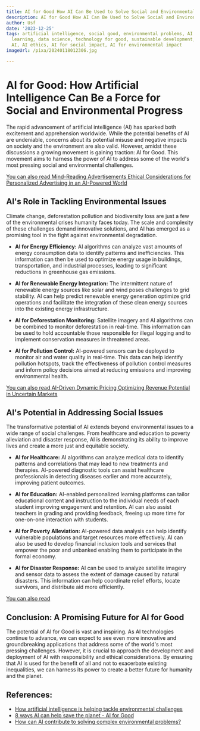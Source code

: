 ```yaml
---
title: AI for Good How AI Can Be Used to Solve Social and Environmental Problems
description: AI for Good How AI Can Be Used to Solve Social and Environmental Problems
author: Usf
date: '2023-12-25'
tags: artificial intelligence, social good, environmental problems, AI for Good, machine
  learning, data science, technology for good, sustainable development, ethics, responsible
  AI, AI ethics, AI for social impact, AI for environmental impact
imageUrl: /pixa/20240118012306.jpg

---
```

# **AI for Good: How Artificial Intelligence Can Be a  Force for Social and Environmental Progress**

The rapid advancement of artificial intelligence (AI) has sparked both excitement and apprehension worldwide. While the potential benefits  of  AI are undeniable, concerns about its potential misuse and negative impacts on society and the environment are  also valid.  However, amidst these discussions a  growing movement is gaining traction: AI  for Good. This movement aims to harness the power of AI to address some of the world's most pressing social and environmental challenges.

[You  can  also  read Mind-Reading  Advertisements Ethical Considerations for Personalized Advertising  in an AI-Powered World](Mind-Reading%20Advertisements%20Ethical%20Considerations%20for%20Personalized%20Advertising%20in%20an%20AI-Powered%20World)


##  **AI's Role in Tackling Environmental Issues**

Climate change, deforestation pollution and biodiversity loss are just a few of the environmental crises humanity faces  today. The scale and complexity of these challenges demand innovative solutions, and AI has emerged  as a promising tool in the fight against environmental degradation.

- **AI for Energy Efficiency:** AI  algorithms can analyze  vast amounts of  energy consumption data  to identify patterns and inefficiencies. This information can then  be used to optimize  energy usage in buildings, transportation, and industrial processes, leading to significant reductions in greenhouse gas  emissions.

- **AI  for  Renewable Energy Integration:** The intermittent nature of renewable energy sources like solar and wind poses challenges to grid stability. AI can help predict renewable energy  generation optimize grid operations and facilitate the integration of these clean energy sources  into the existing  energy infrastructure.

- **AI for Deforestation Monitoring:**  Satellite imagery and AI algorithms can be combined to monitor deforestation in real-time. This information can be used to hold accountable those responsible for illegal logging and  to implement conservation  measures in threatened areas.

-  **AI for Pollution Control:** AI-powered sensors can be deployed to monitor air and water quality in real-time.  This data can help identify pollution hotspots, track the effectiveness of pollution control measures and inform policy decisions aimed  at reducing emissions and  improving environmental health.

[You can also  read AI-Driven  Dynamic Pricing Optimizing Revenue  Potential in Uncertain Markets](AI-Driven%20Dynamic%20Pricing%20Optimizing%20Revenue%20Potential%20in%20Uncertain%20Markets)


## **AI's Potential in Addressing Social Issues**

The transformative potential of AI extends beyond  environmental issues  to a wide range of social  challenges. From healthcare and education to poverty alleviation and disaster response, AI is demonstrating its ability to improve lives and create a more just and equitable society.

- **AI for Healthcare:** AI algorithms can analyze medical  data to identify patterns and correlations  that may lead to new treatments and therapies. AI-powered  diagnostic tools can assist healthcare professionals in detecting diseases earlier and  more  accurately, improving patient outcomes.

- **AI for Education:** AI-enabled personalized learning platforms  can tailor educational  content and instruction to the individual needs of each student improving engagement and retention. AI can also assist teachers in grading and providing feedback, freeing up more time for one-on-one interaction with students.

- **AI for Poverty Alleviation:**  AI-powered data  analysis can help identify vulnerable populations and target resources more effectively. AI can also be used to develop financial inclusion tools and services that empower the poor and unbanked  enabling them to participate in the formal economy.

- **AI for Disaster Response:** AI can be used to analyze satellite imagery and sensor data to assess  the extent of damage caused by natural  disasters. This information can help coordinate relief efforts, locate survivors, and distribute aid more efficiently.

[You can also read ]()


## **Conclusion: A  Promising Future for AI for Good**

The potential of AI for Good is vast  and inspiring. As AI technologies continue to advance,  we can expect to see even more innovative and groundbreaking applications that address some of  the world's most pressing  challenges. However, it is crucial  to approach the development and deployment of AI with  responsibility and ethical considerations. By ensuring that AI is used for the benefit of all and not to exacerbate existing inequalities,  we can harness  its power to create  a better future for humanity and  the planet.

## References:
- [How artificial intelligence is helping tackle environmental challenges](https://www.unep.org/news-and-stories/story/how-artificial-intelligence-helping-tackle-environmental-challenges)
- [8 ways AI can help save the planet - AI for Good](https://aiforgood.itu.int/8-ways-ai-can-help-save-the-planet/)
- [How can AI contribute to solving complex environmental problems?](https://www.quora.com/How-can-AI-contribute-to-solving-complex-environmental-problems)
